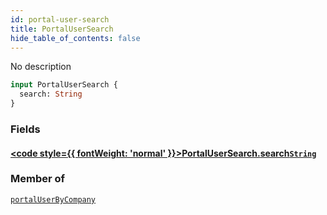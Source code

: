 ```yaml
---
id: portal-user-search
title: PortalUserSearch
hide_table_of_contents: false
---
```








No description

```graphql
input PortalUserSearch {
  search: String
}
```


### Fields

#### [<code style={{ fontWeight: 'normal' }}>PortalUserSearch.<b>search</b></code>](#)<Bullet />[`String`](/api/graphql/documentation/scalars/string) <Badge class="secondary" text="scalar"/>
> 
> 



### Member of

[`portalUserByCompany`](/api/graphql/documentation/queries/portal-user-by-company)  <Badge class="secondary" text="query"/>



